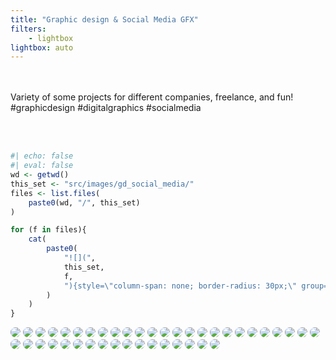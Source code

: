 ```yaml
---
title: "Graphic design & Social Media GFX"
filters:
    - lightbox
lightbox: auto
---
```


<br/><br/>
Variety of some projects for different companies, freelance, and fun! #graphicdesign #digitalgraphics #socialmedia

<br/><br/>

::: gallery

::: column-page

```r
#| echo: false
#| eval: false
wd <- getwd()
this_set <- "src/images/gd_social_media/"
files <- list.files(
    paste0(wd, "/", this_set)
)

for (f in files){
    cat(
        paste0(
            "![](",
            this_set,
            f,
            "){style=\"column-span: none; border-radius: 30px;\" group=\"my-gallery\"}\n"
        )
    )
}
```

![](src/images/gd_social_media/InnerPower.jpg){style="column-span: none; border-radius: 30px;" group="my-gallery"}
![](src/images/gd_social_media/FreeYogaMat.jpg){style="column-span: none; border-radius: 30px;" group="my-gallery"}
![](src/images/gd_social_media/PublicLibrary_GFX.jpg){style="column-span: none; border-radius: 30px;" group="my-gallery"}
![](src/images/gd_social_media/3ag_generic_manufacturing.jpg){style="column-span: none; border-radius: 30px;" group="my-gallery"}
![](src/images/gd_social_media/audreyhepburn_birthdaygraphic_1920x1080.jpg){style="column-span: none; border-radius: 30px;" group="my-gallery"}
![](src/images/gd_social_media/brocolli.jpg){style="column-span: none; border-radius: 30px;" group="my-gallery"}
![](src/images/gd_social_media/btb_socialtest_theincident_01-copy.jpg){style="column-span: none; border-radius: 30px;" group="my-gallery"}
![](src/images/gd_social_media/btb_socialtest_theincident_suns109.jpg){style="column-span: none; border-radius: 30px;" group="my-gallery"}
![](src/images/gd_social_media/castomersreviewfacebook.jpg){style="column-span: none; border-radius: 30px;" group="my-gallery"}
![](src/images/gd_social_media/chinesetea.jpg){style="column-span: none; border-radius: 30px;" group="my-gallery"}
![](src/images/gd_social_media/clustersandclouds.jpg){style="column-span: none; border-radius: 30px;" group="my-gallery"}
![](src/images/gd_social_media/dataseries_video1.png){style="column-span: none; border-radius: 30px;" group="my-gallery"}
![](src/images/gd_social_media/fresherthanfreshcarrot.jpg){style="column-span: none; border-radius: 30px;" group="my-gallery"}
![](src/images/gd_social_media/fresherthanfreshlemon.jpg){style="column-span: none; border-radius: 30px;" group="my-gallery"}
![](src/images/gd_social_media/fresherthanfreshpineapple.jpg){style="column-span: none; border-radius: 30px;" group="my-gallery"}
![](src/images/gd_social_media/gfxfacebook.jpg){style="column-span: none; border-radius: 30px;" group="my-gallery"}
![](src/images/gd_social_media/headphones_1.jpg){style="column-span: none; border-radius: 30px;" group="my-gallery"}
![](src/images/gd_social_media/headphones_2.jpg){style="column-span: none; border-radius: 30px;" group="my-gallery"}
![](src/images/gd_social_media/headphones_3.jpg){style="column-span: none; border-radius: 30px;" group="my-gallery"}
![](src/images/gd_social_media/headphones_4.jpg){style="column-span: none; border-radius: 30px;" group="my-gallery"}
![](src/images/gd_social_media/insta_story_bcd_ghostbusters_35anniversary_1080x1920.jpg){style="column-span: none; border-radius: 30px;" group="my-gallery"}
![](src/images/gd_social_media/mimikwhitecloudstocloudcropslide.jpg){style="column-span: none; border-radius: 30px;" group="my-gallery"}
![](src/images/gd_social_media/navigating-the-next-frontier-in-supervisory-control.jpg){style="column-span: none; border-radius: 30px;" group="my-gallery"}
![](src/images/gd_social_media/newsletter_aut_carriefisher_crs_harrisonford_v3.jpg){style="column-span: none; border-radius: 30px;" group="my-gallery"}
![](src/images/gd_social_media/newsletter_ptm_leatharweapon.jpg){style="column-span: none; border-radius: 30px;" group="my-gallery"}
![](src/images/gd_social_media/paytellimitedofferinstastory.jpg){style="column-span: none; border-radius: 30px;" group="my-gallery"}
![](src/images/gd_social_media/planning.jpg){style="column-span: none; border-radius: 30px;" group="my-gallery"}
![](src/images/gd_social_media/podcast-fay-1695x960.png){style="column-span: none; border-radius: 30px;" group="my-gallery"}
![](src/images/gd_social_media/reelz_collisioncourse_small.jpg){style="column-span: none; border-radius: 30px;" group="my-gallery"}
![](src/images/gd_social_media/robinwilliams_5years_1080x1080.jpg){style="column-span: none; border-radius: 30px;" group="my-gallery"}
![](src/images/gd_social_media/scateboad.jpg){style="column-span: none; border-radius: 30px;" group="my-gallery"}
![](src/images/gd_social_media/socialmedia.jpg){style="column-span: none; border-radius: 30px;" group="my-gallery"}
![](src/images/gd_social_media/storyoneweekgfx-1080x1920---1.png){style="column-span: none; border-radius: 30px;" group="my-gallery"}
![](src/images/gd_social_media/storytomorrowgfx-1080x1920---1.png){style="column-span: none; border-radius: 30px;" group="my-gallery"}
![](src/images/gd_social_media/tmobilestoryboard.jpg){style="column-span: none; border-radius: 30px;" group="my-gallery"}
![](src/images/gd_social_media/understanding-the-leap-from-traditional-scada-to-iot-enabled-systems-1_page_04.jpg){style="column-span: none; border-radius: 30px;" group="my-gallery"}
![](src/images/gd_social_media/understanding-the-leap-from-traditional-scada-to-iot-enabled-systems-1_page_10.jpg){style="column-span: none; border-radius: 30px;" group="my-gallery"}
![](src/images/gd_social_media/vr_graphics-recoveredsmall.jpg){style="column-span: none; border-radius: 30px;" group="my-gallery"}
![](src/images/gd_social_media/webinarjuly12.jpg){style="column-span: none; border-radius: 30px;" group="my-gallery"}
![](src/images/gd_social_media/webinarlivedemo.jpg){style="column-span: none; border-radius: 30px;" group="my-gallery"}
![](src/images/gd_social_media/whitneyhoustonmemorialgraphic1920x1080v02.jpg){style="column-span: none; border-radius: 30px;" group="my-gallery"}
![](src/images/gd_social_media/worker-safety-manufacturing.jpg){style="column-span: none; border-radius: 30px;" group="my-gallery"}


:::

:::
